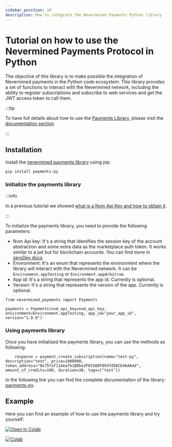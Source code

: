 ```yaml
---
sidebar_position: 10
description: How to integrate the Nevermined Payments Python library
---
```


# Tutorial on how to use the Nevermined Payments Protocol in Python

The objective of this library is to make possible the integration of Nevermined payments in the Python code ecosystem. This library provides a set of functions to interact with the Nevermined network, including the ability to register subscriptions and subscribe to web services and get the JWT access token to call them.

:::tip

To have full details about how to use the [Payments Library](../../libraries/), please visit the [documentation section](../../libraries/)

:::

## Installation

Install the [nevermined payments library](https://pypi.org/project/payments-py/) using pip:

```
pip install payments-py
```

### Initialize the payments library

:::info
 
In a previous tutorial we showed [what is a Nvm Api Key and how to obtain it](nvm-api-keys).

:::

To initialize the payments library, you need to provide the following parameters:

- Nvm Api key: It's a string that identifies the session key of the account abstraction and some extra data as the marketplace auth token. It works similar to a jwt but for blockchain accounts. You can find more in [zeroDev docs](https://docs.zerodev.app/sdk/plugins/session-keys).
- Environment: It's an enum that represents the environment where the library will interact with the Nevermined network. It can be `Environment.appTesting` or `Environment.appArbitrum`.
- App id: It's a string that represents the app id. Currently is optional.
- Version: It's a string that represents the version of the app. Currently is optional.


```
from nevermined_payments import Payments

payments = Payments(nvm_api_key=nvm_api_key, environment=Environment.appTesting, app_id="your_app_id", version="1.0.0")

```


### Using payments library

Once you have initialized the payments library, you can use the methods as following:


```
    response = payment.create_subscription(name="test-py", description="test", price=1000000, token_address="0x75faf114eafb1BDbe2F0316DF893fd58CE46AA4d", amount_of_credits=100, duration=30, tags=["test"])
```

In the following link you can find the complete documentation of the library: [payments-py](https://nevermined-io.github.io/payments-py/). 

## Example

Here you can find an example of how to use the payments library and try yourself:


<a href="https://colab.research.google.com/drive/1mjvecOYHmplKxCCG1RBY56vAI4Bxvu0F" target="_parent"><img src="https://colab.research.google.com/assets/colab-badge.svg" alt="Open In Colab"/></a>

<a href="https://colab.research.google.com/drive/1mjvecOYHmplKxCCG1RBY56vAI4Bxvu0F" target="_parent">![Colab](/images/tutorials/Colab.jpeg)</a>


